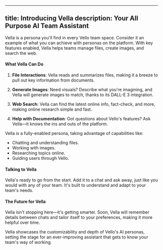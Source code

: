 ----
title: Introducing Vella
description: Your All Purpose AI Team Assistant
----

Vella is a persona you'll find in every Vello team space. Consider it an example of what you can achieve with personas on the platform. With key features enabled, Vella helps teams manage files, create images, and search the web.

#### What Vella Can Do

1. **File Interactions**: Vella reads and summarizes files, making it a breeze to pull out key information from documents.

2. **Generate Images**: Need visuals? Describe what you're imagining, and Vella will generate images to match, thanks to its DALL-E 3 integration.

3. **Web Search**: Vella can find the latest online info, fact-check, and more, making online research simple and fast.

4. **Help with Documentation**: Got questions about Vello's features? Ask Vella—it knows the ins and outs of the platform.

Vella is a fully-enabled persona, taking advantage of capabilities like:

- Chatting and understanding files.
- Working with images.
- Researching topics online.
- Guiding users through Vello.

#### Talking to Vella

Vella's ready to go from the start. Add it to a chat and ask away, just like you would with any of your team. It's built to understand and adapt to your team's needs.

#### The Future for Vella

Vella isn't stopping here—it's getting smarter. Soon, Vella will remember details between chats and tailor itself to your preferences, making it more helpful over time.

Vella showcases the customizability and depth of Vello's AI personas, setting the stage for an ever-improving assistant that gets to know your team's way of working.
